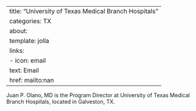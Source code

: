 
---
title: "University of Texas Medical Branch Hospitals"
categories: TX
about:
  template: jolla
  links:
    - icon: email
      text: Email
      href: mailto:nan
---

Juan P. Olano, MD is the Program Director at University of Texas Medical Branch Hospitals, located in Galveston, TX. 
